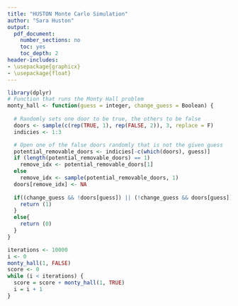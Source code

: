 ```yaml
---
title: "HUSTON Monte Carlo Simulation"
author: "Sara Huston"
output:
  pdf_document:
    number_sections: no
    toc: yes
    toc_depth: 2
header-includes: 
- \usepackage{graphicx}
- \usepackage{float}
---
```


```r
library(dplyr)
# Function that runs the Monty Hall problem
monty_hall <- function(guess = integer, change_guess = Boolean) {
  
  # Randomly sets one door to be true, the others to be false
  doors <- sample(c(rep(TRUE, 1), rep(FALSE, 2)), 3, replace = F)
  indicies <- 1:3

  # Open one of the false doors randomly that is not the given guess
  potential_removable_doors <- indicies[-c(which(doors), guess)]
  if (length(potential_removable_doors) == 1)
    remove_idx <- potential_removable_doors[1]
  else 
    remove_idx <- sample(potential_removable_doors, 1)
  doors[remove_idx] <- NA
  
  if((change_guess && !doors[guess]) || (!change_guess && doors[guess])){
    return (1)
  }
  else{
    return (0)
  }
}

```

```r
iterations <- 10000
i <- 0
monty_hall(1, FALSE)
score <- 0
while (i < iterations) {
  score = score + monty_hall(1, TRUE)
  i = i + 1
}

```

